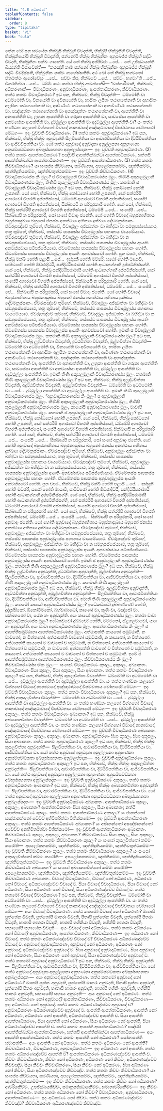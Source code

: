 ```yaml
---
title: "4.8 අධිකරණ"
tableOfContents: false
sidebar:
  order: 8
type: "tipitaka"
basket: "vi"
book: "cula"
---
```



<DynamicBreadcrumb />

<Division number="215" book="cula">

<Paragraph number="886" book="cula">
තේන ඛෝ පන සමයේන භික්ඛූපි භික්ඛූහි විවදන්ති, භික්ඛූපි භික්ඛුනීහි විවදන්ති, භික්ඛුනියෝපි භික්ඛූහි විවදන්ති, ඡන්නෝපි භික්ඛු භික්ඛුනීනං අනුපඛජ්ජ භික්ඛූහි සද්ධිං විවදති, භික්ඛුනීනං පක්ඛං ගාහේති. යේ තේ භික්ඛූ අප්පිච්ඡා …පේ…  තේ උජ්ඣායන්ති ඛිය්‍යන්ති විපාචේන්ති—  “කථඤ්හි නාම ඡන්නෝ භික්ඛු භික්ඛුනීනං අනුපඛජ්ජ භික්ඛූහි සද්ධිං විවදිස්සති, භික්ඛුනීනං පක්ඛං ගාහේස්සතීති. අථ ඛෝ තේ භික්ඛූ භගවතෝ ඒතමත්ථං ආරෝචේසුං …පේ…  සච්චං කිර, භික්ඛවේ …පේ…  සච්චං, භගවා”ති …පේ…  විගරහිත්වා …පේ…  ධම්මිං කථං කත්වා භික්ඛූ ආමන්තේසි—
</Paragraph>

<Paragraph number="887" book="cula">
“චත්තාරිමානි, භික්ඛවේ, අධිකරණානි—  විවාදාධිකරණං, අනුවාදාධිකරණං, ආපත්තාධිකරණං, කිච්චාධිකරණං.
</Paragraph>

<Paragraph number="888" book="cula">
තත්ථ කතමං විවාදාධිකරණං? ඉධ පන, භික්ඛවේ, භික්ඛූ විවදන්ති—  ධම්මෝති වා අධම්මෝති වා, විනයෝති වා අවිනයෝති වා, භාසිතං ලපිතං තථාගතේනාති වා අභාසිතං අලපිතං තථාගතේනාති වා, ආචිණ්ණං තථාගතේනාති වා අනාචිණ්ණං තථාගතේනාති වා, පඤ්ඤත්තං තථාගතේනාති වා අපඤ්ඤත්තං තථාගතේනාති වා, ආපත්තීති වා අනාපත්තීති වා, ලහුකා ආපත්තීති වා ගරුකා ආපත්තීති වා, සාවසේසා ආපත්තීති වා අනවසේසා ආපත්තීති වා, දුට්ඨුල්ලා ආපත්තීති වා අදුට්ඨුල්ලා ආපත්තීති වා? යං තත්ථ භණ්ඩනං කලහෝ විග්ගහෝ විවාදෝ නානාවාදෝ අඤ්ඤථාවාදෝ විපච්චතාය වෝහාරෝ මේධගං—  ඉදං වුච්චති විවාදාධිකරණං. (1)
</Paragraph>

<Paragraph number="889" book="cula">
තත්ථ කතමං අනුවාදාධිකරණං? ඉධ පන, භික්ඛවේ, භික්ඛූ භික්ඛුං අනුවදන්ති සීලවිපත්තියා වා ආචාරවිපත්තියා වා දිට්ඨිවිපත්තියා වා ආජීවවිපත්තියා වා. යෝ තත්ථ අනුවාදෝ අනුවදනා අනුල්ලපනා අනුභණනා අනුසම්පවඞ්කතා අබ්භුස්සහනතා අනුබලප්පදානං—  ඉදං වුච්චති අනුවාදාධිකරණං. (2)
</Paragraph>

<Paragraph number="890" book="cula">
තත්ථ කතමං ආපත්තාධිකරණං? පඤ්චපි ආපත්තික්ඛන්ධා ආපත්තාධිකරණං, සත්තපි ආපත්තික්ඛන්ධා ආපත්තාධිකරණං—  ඉදං වුච්චති ආපත්තාධිකරණං. (3)
</Paragraph>

<Paragraph number="891" book="cula">
තත්ථ කතමං කිච්චාධිකරණං? යා සංඝස්ස කිච්චයතා, කරණීයතා, අපලෝකනකම්මං, ඤත්තිකම්මං, ඤත්තිදුතියකම්මං, ඤත්තිචතුත්ථකම්මං—  ඉදං වුච්චති කිච්චාධිකරණං. (4)
</Paragraph>

</Division>
<Division number="216" book="cula">

<Paragraph number="892" book="cula">
විවාදාධිකරණස්ස කිං මූලං? ඡ විවාදමූලානි විවාදාධිකරණස්ස මූලං. තීණිපි අකුසලමූලානි විවාදාධිකරණස්ස මූලං, තීණිපි කුසලමූලානි විවාදාධිකරණස්ස මූලං. කතමානි ඡ විවාදමූලානි විවාදාධිකරණස්ස මූලං? ඉධ පන, භික්ඛවේ, භික්ඛු කෝධනෝ හෝති උපනාහී. යෝ සෝ, භික්ඛවේ, භික්ඛු කෝධනෝ හෝති උපනාහී, සෝ සත්ථරිපි අගාරවෝ විහරති අප්පතිස්සෝ, ධම්මේපි අගාරවෝ විහරති අප්පතිස්සෝ, සංඝේපි අගාරවෝ විහරති අප්පතිස්සෝ, සික්ඛායපි න පරිපූරකාරී හෝති. යෝ සෝ, භික්ඛවේ, භික්ඛු සත්ථරිපි අගාරවෝ විහරති අප්පතිස්සෝ, ධම්මේපි …පේ…  සංඝේපි …පේ…  සික්ඛායපි න පරිපූරකාරී, සෝ සංඝේ විවාදං ජනේති. යෝ හෝති විවාදෝ බහුජනාහිතාය බහුජනාසුඛාය බහුනෝ ජනස්ස අනත්ථාය අහිතාය දුක්ඛාය දේවමනුස්සානං. ඒවරූපඤ්චේ තුම්හේ, භික්ඛවේ, විවාදමූලං අජ්ඣත්තං වා බහිද්ධා වා සමනුපස්සේය්‍යාථ, තත්‍ර තුම්හේ, භික්ඛවේ, තස්සේව පාපකස්ස විවාදමූලස්ස පහානාය වායමේය්‍යාථ. ඒවරූපඤ්චේ තුම්හේ, භික්ඛවේ, විවාදමූලං අජ්ඣත්තං වා බහිද්ධා වා න සමනුපස්සේය්‍යාථ, තත්‍ර තුම්හේ, භික්ඛවේ, තස්සේව පාපකස්ස විවාදමූලස්ස ආයතිං අනවස්සවාය පටිපජ්ජේය්‍යාථ. ඒවමේතස්ස පාපකස්ස විවාදමූලස්ස පහානං හෝති. ඒවමේතස්ස පාපකස්ස විවාදමූලස්ස ආයතිං අනවස්සවෝ හෝති.
</Paragraph>

<Paragraph number="893" book="cula">
පුන චපරං, භික්ඛවේ, භික්ඛු මක්ඛී හෝති පළාසී …පේ…  ඉස්සුකී හෝති මච්ඡරී, සඨෝ හෝති මායාවී, පාපිච්ඡෝ හෝති මිච්ඡාදිට්ඨී, සන්දිට්ඨිපරාමාසී හෝති ආධානග්ගාහී දුප්පටිනිස්සග්ගී. යෝ සෝ, භික්ඛවේ, භික්ඛු සන්දිට්ඨිපරාමාසී හෝති ආධානග්ගාහී දුප්පටිනිස්සග්ගී, සෝ සත්ථරිපි අගාරවෝ විහරති අප්පතිස්සෝ, ධම්මේපි අගාරවෝ විහරති අප්පතිස්සෝ, සංඝේපි අගාරවෝ විහරති අප්පතිස්සෝ, සික්ඛායපි න පරිපූරකාරී හෝති. යෝ සෝ, භික්ඛවේ, භික්ඛු සත්ථරිපි අගාරවෝ විහරති අප්පතිස්සෝ, ධම්මේපි …පේ…  සංඝේපි …පේ…  සික්ඛායපි න පරිපූරකාරී, සෝ සංඝේ විවාදං ජනේති. යෝ හෝති විවාදෝ බහුජනාහිතාය බහුජනාසුඛාය බහුනෝ ජනස්ස අනත්ථාය අහිතාය දුක්ඛාය දේවමනුස්සානං. ඒවරූපඤ්චේ තුම්හේ, භික්ඛවේ, විවාදමූලං අජ්ඣත්තං වා බහිද්ධා වා සමනුපස්සේය්‍යාථ, තත්‍ර තුම්හේ, භික්ඛවේ, තස්සේව පාපකස්ස විවාදමූලස්ස පහානාය වායමේය්‍යාථ. ඒවරූපඤ්චේ තුම්හේ, භික්ඛවේ, විවාදමූලං අජ්ඣත්තං වා බහිද්ධා වා න සමනුපස්සේය්‍යාථ, තත්‍ර තුම්හේ, භික්ඛවේ, තස්සේව පාපකස්ස විවාදමූලස්ස ආයතිං අනවස්සවාය පටිපජ්ජේය්‍යාථ. ඒවමේතස්ස පාපකස්ස විවාදමූලස්ස පහානං හෝති. ඒවමේතස්ස පාපකස්ස විවාදමූලස්ස ආයතිං අනවස්සවෝ හෝති. ඉමානි ඡ විවාදමූලානි විවාදාධිකරණස්ස මූලං.
</Paragraph>

<Paragraph number="894" book="cula">
කතමානි තීණි අකුසලමූලානි විවාදාධිකරණස්ස මූලං? ඉධ පන, භික්ඛවේ, භික්ඛූ ලුද්ධචිත්තා විවදන්ති, දුට්ඨචිත්තා විවදන්ති, මූළ්හචිත්තා විවදන්ති—  ධම්මෝති වා අධම්මෝති වා, විනයෝති වා අවිනයෝති වා, භාසිතං ලපිතං තථාගතේනාති වා අභාසිතං අලපිතං තථාගතේනාති වා, ආචිණ්ණං තථාගතේනාති වා අනාචිණ්ණං තථාගතේනාති වා, පඤ්ඤත්තං තථාගතේනාති වා අපඤ්ඤත්තං තථාගතේනාති වා, ආපත්තීති වා අනාපත්තීති වා, ලහුකා ආපත්තීති වා ගරුකා ආපත්තීති වා, සාවසේසා ආපත්තීති වා අනවසේසා ආපත්තීති වා, දුට්ඨුල්ලා ආපත්තීති වා අදුට්ඨුල්ලා ආපත්තීති වා. ඉමානි තීණි අකුසලමූලානි විවාදාධිකරණස්ස මූලං.
</Paragraph>

<Paragraph number="895" book="cula">
කතමානි තීණි කුසලමූලානි විවාදාධිකරණස්ස මූලං? ඉධ පන, භික්ඛවේ, භික්ඛූ අලුද්ධචිත්තා විවදන්ති, අදුට්ඨචිත්තා විවදන්ති, අමූළ්හචිත්තා විවදන්ති—  ධම්මෝති වා අධම්මෝති වා …පේ…  දුට්ඨුල්ලා ආපත්තීති වා අදුට්ඨුල්ලා ආපත්තීති වා. ඉමානි තීණි කුසලමූලානි විවාදාධිකරණස්ස මූලං.
</Paragraph>

</Division>
<Division number="217" book="cula">

<Paragraph number="896" book="cula">
“අනුවාදාධිකරණස්ස කිං මූලං? ඡ අනුවාදමූලානි අනුවාදාධිකරණස්ස මූලං. තීණිපි අකුසලමූලානි අනුවාදාධිකරණස්ස මූලං, තීණිපි කුසලමූලානි අනුවාදාධිකරණස්ස මූලං, කායෝපි අනුවාදාධිකරණස්ස මූලං, වාචාපි අනුවාදාධිකරණස්ස මූලං.
</Paragraph>

<Paragraph number="897" book="cula">
කතමානි ඡ අනුවාදමූලානි අනුවාදාධිකරණස්ස මූලං? ඉධ පන, භික්ඛවේ, භික්ඛු කෝධනෝ හෝති උපනාහී. යෝ සෝ, භික්ඛවේ, භික්ඛු කෝධනෝ හෝති උපනාහී, සෝ සත්ථරිපි අගාරවෝ විහරති අප්පතිස්සෝ, ධම්මේපි අගාරවෝ විහරති අප්පතිස්සෝ, සංඝේපි අගාරවෝ විහරති අප්පතිස්සෝ, සික්ඛායපි න පරිපූරකාරී හෝති. යෝ සෝ, භික්ඛවේ, භික්ඛු සත්ථරිපි අගාරවෝ විහරති අප්පතිස්සෝ, ධම්මේපි …පේ…  සංඝේපි …පේ…  සික්ඛායපි න පරිපූරකාරී, සෝ සංඝේ අනුවාදං ජනේති. යෝ හෝති අනුවාදෝ බහුජනාහිතාය බහුජනාසුඛාය බහුනෝ ජනස්ස අනත්ථාය අහිතාය දුක්ඛාය දේවමනුස්සානං. ඒවරූපඤ්චේ තුම්හේ, භික්ඛවේ, අනුවාදමූලං අජ්ඣත්තං වා බහිද්ධා වා සමනුපස්සේය්‍යාථ, තත්‍ර තුම්හේ, භික්ඛවේ, තස්සේව පාපකස්ස අනුවාදමූලස්ස පහානාය වායමේය්‍යාථ. ඒවරූපඤ්චේ තුම්හේ, භික්ඛවේ, අනුවාදමූලං අජ්ඣත්තං වා බහිද්ධා වා න සමනුපස්සේය්‍යාථ, තත්‍ර තුම්හේ, භික්ඛවේ, තස්සේව පාපකස්ස අනුවාදමූලස්ස ආයතිං අනවස්සවාය පටිපජ්ජේය්‍යාථ. ඒවමේතස්ස පාපකස්ස අනුවාදමූලස්ස පහානං හෝති. ඒවමේතස්ස පාපකස්ස අනුවාදමූලස්ස ආයතිං අනවස්සවෝ හෝති.
</Paragraph>

<Paragraph number="898" book="cula">
පුන චපරං, භික්ඛවේ, භික්ඛු මක්ඛී හෝති පළාසී …පේ…  ඉස්සුකී හෝති මච්ඡරී, සඨෝ හෝති මායාවී, පාපිච්ඡෝ හෝති මිච්ඡාදිට්ඨී, සන්දිට්ඨිපරාමාසී හෝති ආධානග්ගාහී දුප්පටිනිස්සග්ගී. යෝ සෝ, භික්ඛවේ, භික්ඛු සන්දිට්ඨිපරාමාසී හෝති ආධානග්ගාහී දුප්පටිනිස්සග්ගී, සෝ සත්ථරිපි අගාරවෝ විහරති අප්පතිස්සෝ, ධම්මේපි අගාරවෝ විහරති අප්පතිස්සෝ, සංඝේපි අගාරවෝ විහරති අප්පතිස්සෝ, සික්ඛායපි න පරිපූරකාරී හෝති. යෝ සෝ, භික්ඛවේ, භික්ඛු සත්ථරිපි අගාරවෝ විහරති අප්පතිස්සෝ, ධම්මේපි …පේ…  සංඝේපි …පේ…  සික්ඛායපි න පරිපූරකාරී, සෝ සංඝේ අනුවාදං ජනේති. යෝ හෝති අනුවාදෝ බහුජනාහිතාය බහුජනාසුඛාය බහුනෝ ජනස්ස අනත්ථාය අහිතාය දුක්ඛාය දේවමනුස්සානං. ඒවරූපඤ්චේ තුම්හේ, භික්ඛවේ, අනුවාදමූලං අජ්ඣත්තං වා බහිද්ධා වා සමනුපස්සේය්‍යාථ, තත්‍ර තුම්හේ, භික්ඛවේ, තස්සේව පාපකස්ස අනුවාදමූලස්ස පහානාය වායමේය්‍යාථ. ඒවරූපඤ්චේ තුම්හේ, භික්ඛවේ, අනුවාදමූලං අජ්ඣත්තං වා බහිද්ධා වා න සමනුපස්සේය්‍යාථ, තත්‍ර තුම්හේ, භික්ඛවේ, තස්සේව පාපකස්ස අනුවාදමූලස්ස ආයතිං අනවස්සවාය පටිපජ්ජේය්‍යාථ. ඒවමේතස්ස පාපකස්ස අනුවාදමූලස්ස පහානං හෝති. ඒවමේතස්ස පාපකස්ස අනුවාදමූලස්ස ආයතිං අනවස්සවෝ හෝති. ඉමානි ඡ අනුවාදමූලානි අනුවාදාධිකරණස්ස මූලං.
</Paragraph>

<Paragraph number="899" book="cula">
කතමානි තීණි අකුසලමූලානි අනුවාදාධිකරණස්ස මූලං? ඉධ පන, භික්ඛවේ, භික්ඛූ භික්ඛුං ලුද්ධචිත්තා අනුවදන්ති, දුට්ඨචිත්තා අනුවදන්ති, මූළ්හචිත්තා අනුවදන්ති—  සීලවිපත්තියා වා, ආචාරවිපත්තියා වා, දිට්ඨිවිපත්තියා වා, ආජීවවිපත්තියා වා. ඉමානි තීණි අකුසලමූලානි අනුවාදාධිකරණස්ස මූලං.
</Paragraph>

<Paragraph number="900" book="cula">
කතමානි තීණි කුසලමූලානි අනුවාදාධිකරණස්ස මූලං? ඉධ පන, භික්ඛවේ, භික්ඛූ භික්ඛුං අලුද්ධචිත්තා අනුවදන්ති, අදුට්ඨචිත්තා අනුවදන්ති, අමූළ්හචිත්තා අනුවදන්ති—  සීලවිපත්තියා වා, ආචාරවිපත්තියා වා, දිට්ඨිවිපත්තියා වා, ආජීවවිපත්තියා වා. ඉමානි තීණි කුසලමූලානි අනුවාදාධිකරණස්ස මූලං.
</Paragraph>

<Paragraph number="901" book="cula">
කතමෝ කායෝ අනුවාදාධිකරණස්ස මූලං? ඉධේකච්චෝ දුබ්බණ්ණෝ හෝති, දුද්දස්සිකෝ, ඕකෝටිමකෝ, බහ්වාබාධෝ, කාණෝ වා, කුණී වා, ඛඤ්ජෝ වා, පක්ඛහතෝ වා, යේන නං අනුවදන්ති. අයං කායෝ අනුවාදාධිකරණස්ස මූලං.
</Paragraph>

<Paragraph number="902" book="cula">
කතමා වාචා අනුවාදාධිකරණස්ස මූලං? ඉධේකච්චෝ දුබ්බචෝ හෝති, මම්මනෝ, ඒළගලවාචෝ, යාය නං අනුවදන්ති. අයං වාචා අනුවාදාධිකරණස්ස මූලං.
</Paragraph>

</Division>
<Division number="218" book="cula">

<Paragraph number="903" book="cula">
ආපත්තාධිකරණස්ස කිං මූලං? ඡ ආපත්තිසමුට්ඨානා ආපත්තාධිකරණස්ස මූලං. අත්ථාපත්ති කායතෝ සමුට්ඨාති, න වාචතෝ, න චිත්තතෝ. අත්ථාපත්ති වාචතෝ සමුට්ඨාති, න කායතෝ, න චිත්තතෝ. අත්ථාපත්ති කායතෝ ච වාචතෝ ච සමුට්ඨාති, න චිත්තතෝ. අත්ථාපත්ති කායතෝ ච චිත්තතෝ ච සමුට්ඨාති, න වාචතෝ. අත්ථාපත්ති වාචතෝ ච චිත්තතෝ ච සමුට්ඨාති, න කායතෝ. අත්ථාපත්ති කායතෝ ච වාචතෝ ච චිත්තතෝ ච සමුට්ඨාති. ඉමේ ඡ ආපත්තිසමුට්ඨානා ආපත්තාධිකරණස්ස මූලං.
</Paragraph>

</Division>
<Division number="219" book="cula">

<Paragraph number="904" book="cula">
කිච්චාධිකරණස්ස කිං මූලං? කිච්චාධිකරණස්ස ඒකං මූලං—  සංඝෝ.
</Paragraph>

</Division>
<Division number="220" book="cula">

<Paragraph number="905" book="cula">
විවාදාධිකරණං කුසලං, අකුසලං, අබ්‍යාකතං. විවාදාධිකරණං සියා කුසලං, සියා අකුසලං, සියා අබ්‍යාකතං. තත්ථ කතමං විවාදාධිකරණං කුසලං? ඉධ පන, භික්ඛවේ, භික්ඛූ කුසලචිත්තා විවදන්ති—  ධම්මෝති වා අධම්මෝති වා …පේ…  දුට්ඨුල්ලා ආපත්තීති වා අදුට්ඨුල්ලා ආපත්තීති වා. යං තත්ථ භණ්ඩනං කලහෝ විග්ගහෝ විවාදෝ නානාවාදෝ අඤ්ඤථාවාදෝ විපච්චතාය වෝහාරෝ මේධගං—  ඉදං වුච්චති විවාදාධිකරණං කුසලං.
</Paragraph>

<Paragraph number="906" book="cula">
තත්ථ කතමං විවාදාධිකරණං අකුසලං? ඉධ පන, භික්ඛවේ, භික්ඛූ අකුසලචිත්තා විවදන්ති—  ධම්මෝති වා අධම්මෝති වා …පේ…  දුට්ඨුල්ලා ආපත්තීති වා අදුට්ඨුල්ලා ආපත්තීති වා. යං තත්ථ භණ්ඩනං කලහෝ විග්ගහෝ විවාදෝ නානාවාදෝ අඤ්ඤථාවාදෝ විපච්චතාය වෝහාරෝ මේධගං—  ඉදං වුච්චති විවාදාධිකරණං අකුසලං.
</Paragraph>

<Paragraph number="907" book="cula">
තත්ථ කතමං විවාදාධිකරණං අබ්‍යාකතං? ඉධ පන, භික්ඛවේ, භික්ඛූ අබ්‍යාකතචිත්තා විවදන්ති—  ධම්මෝති වා අධම්මෝති වා …පේ…  දුට්ඨුල්ලා ආපත්තීති වා අදුට්ඨුල්ලා ආපත්තීති වා. යං තත්ථ භණ්ඩනං කලහෝ විග්ගහෝ විවාදෝ නානාවාදෝ අඤ්ඤථාවාදෝ විපච්චතාය වෝහාරෝ මේධගං—  ඉදං වුච්චති විවාදාධිකරණං අබ්‍යාකතං.
</Paragraph>

</Division>
<Division number="221" book="cula">

<Paragraph number="908" book="cula">
අනුවාදාධිකරණං කුසලං, අකුසලං, අබ්‍යාකතං. අනුවාදාධිකරණං සියා කුසලං, සියා අකුසලං, සියා අබ්‍යාකතං. තත්ථ කතමං අනුවාදාධිකරණං කුසලං? ඉධ පන, භික්ඛවේ, භික්ඛූ භික්ඛුං කුසලචිත්තා අනුවදන්ති—  සීලවිපත්තියා වා, ආචාරවිපත්තියා වා, දිට්ඨිවිපත්තියා වා, ආජීවවිපත්තියා වා. යෝ තත්ථ අනුවාදෝ අනුවදනා අනුල්ලපනා අනුභණනා අනුසම්පවඞ්කතා අබ්භුස්සහනතා අනුබලප්පදානං—  ඉදං වුච්චති අනුවාදාධිකරණං කුසලං.
</Paragraph>

<Paragraph number="909" book="cula">
තත්ථ කතමං අනුවාදාධිකරණං අකුසලං? ඉධ පන, භික්ඛවේ, භික්ඛූ භික්ඛුං අකුසලචිත්තා අනුවදන්ති—  සීලවිපත්තියා වා, ආචාරවිපත්තියා වා, දිට්ඨිවිපත්තියා වා, ආජීවවිපත්තියා වා. යෝ තත්ථ අනුවාදෝ අනුවදනා අනුල්ලපනා අනුභණනා අනුසම්පවඞ්කතා අබ්භුස්සහනතා අනුබලප්පදානං—  ඉදං වුච්චති අනුවාදාධිකරණං අකුසලං.
</Paragraph>

<Paragraph number="910" book="cula">
තත්ථ කතමං අනුවාදාධිකරණං අබ්‍යාකතං? ඉධ පන, භික්ඛවේ, භික්ඛූ භික්ඛුං අබ්‍යාකතචිත්තා අනුවදන්ති—  සීලවිපත්තියා වා, ආචාරවිපත්තියා වා, දිට්ඨිවිපත්තියා වා, ආජීවවිපත්තියා වා. යෝ තත්ථ අනුවාදෝ අනුවදනා අනුල්ලපනා අනුභණනා අනුසම්පවඞ්කතා අබ්භුස්සහනතා අනුබලප්පදානං—  ඉදං වුච්චති අනුවාදාධිකරණං අබ්‍යාකතං.
</Paragraph>

</Division>
<Division number="222" book="cula">

<Paragraph number="911" book="cula">
ආපත්තාධිකරණං කුසලං, අකුසලං, අබ්‍යාකතං? ආපත්තාධිකරණං සියා අකුසලං, සියා අබ්‍යාකතං; නත්ථි ආපත්තාධිකරණං කුසලං. තත්ථ කතමං ආපත්තාධිකරණං අකුසලං? යං ජානන්තෝ සඤ්ජානන්තෝ චේච්ච අභිවිතරිත්වා වීතික්කමෝ—  ඉදං වුච්චති ආපත්තාධිකරණං අකුසලං.
</Paragraph>

<Paragraph number="912" book="cula">
තත්ථ කතමං ආපත්තාධිකරණං අබ්‍යාකතං? යං අජානන්තෝ අසඤ්ජානන්තෝ අචේච්ච අනභිවිතරිත්වා වීතික්කමෝ—  ඉදං වුච්චති ආපත්තාධිකරණං අබ්‍යාකතං.
</Paragraph>

</Division>
<Division number="223" book="cula">

<Paragraph number="913" book="cula">
කිච්චාධිකරණං කුසලං, අකුසලං, අබ්‍යාකතං? කිච්චාධිකරණං සියා කුසලං, සියා අකුසලං, සියා අබ්‍යාකතං. තත්ථ කතමං කිච්චාධිකරණං කුසලං? යං සංඝෝ කුසලචිත්තෝ කම්මං කරෝති—  අපලෝකනකම්මං, ඤත්තිකම්මං, ඤත්තිදුතියකම්මං, ඤත්තිචතුත්ථකම්මං—  ඉදං වුච්චති කිච්චාධිකරණං කුසලං.
</Paragraph>

<Paragraph number="914" book="cula">
තත්ථ කතමං කිච්චාධිකරණං අකුසලං? යං සංඝෝ අකුසලචිත්තෝ කම්මං කරෝති—  අපලෝකනකම්මං, ඤත්තිකම්මං, ඤත්තිදුතියකම්මං, ඤත්තිචතුත්ථකම්මං—  ඉදං වුච්චති කිච්චාධිකරණං අකුසලං.
</Paragraph>

<Paragraph number="915" book="cula">
තත්ථ කතමං කිච්චාධිකරණං අබ්‍යාකතං? යං සංඝෝ අබ්‍යාකතචිත්තෝ කම්මං කරෝති—  අපලෝකනකම්මං, ඤත්තිකම්මං, ඤත්තිදුතියකම්මං, ඤත්තිචතුත්ථකම්මං—  ඉදං වුච්චති කිච්චාධිකරණං අබ්‍යාකතං.
</Paragraph>

</Division>
<Division number="224" book="cula">

<Paragraph number="916" book="cula">
විවාදෝ විවාදාධිකරණං, විවාදෝ නෝ අධිකරණං, අධිකරණං නෝ විවාදෝ, අධිකරණඤ්චේව විවාදෝ ච. සියා විවාදෝ විවාදාධිකරණං, සියා විවාදෝ නෝ අධිකරණං, සියා අධිකරණං නෝ විවාදෝ, සියා අධිකරණඤ්චේව විවාදෝ ච.
</Paragraph>

<Paragraph number="917" book="cula">
තත්ථ කතමෝ විවාදෝ විවාදාධිකරණං? ඉධ පන, භික්ඛවේ, භික්ඛූ විවදන්ති—  ධම්මෝති වා අධම්මෝති වා …පේ…  දුට්ඨුල්ලා ආපත්තීති වා අදුට්ඨුල්ලා ආපත්තීති වා. යං තත්ථ භණ්ඩනං කලහෝ විග්ගහෝ විවාදෝ නානාවාදෝ අඤ්ඤථාවාදෝ විපච්චතාය වෝහාරෝ මේධගං—  අයං විවාදෝ විවාදාධිකරණං.
</Paragraph>

<Paragraph number="918" book="cula">
තත්ථ කතමෝ විවාදෝ නෝ අධිකරණං? මාතාපි පුත්තේන විවදති, පුත්තෝපි මාතරා විවදති, පිතාපි පුත්තේන විවදති, පුත්තෝපි පිතරා විවදති, භාතාපි භාතරා විවදති, භාතාපි භගිනියා විවදති, භගිනීපි භාතරා විවදති, සහායෝපි සහායේන විවදති—  අයං විවාදෝ නෝ අධිකරණං.
</Paragraph>

<Paragraph number="919" book="cula">
තත්ථ කතමං අධිකරණං නෝ විවාදෝ? අනුවාදාධිකරණං, ආපත්තාධිකරණං, කිච්චාධිකරණං—  ඉදං අධිකරණං නෝ විවාදෝ.
</Paragraph>

<Paragraph number="920" book="cula">
තත්ථ කතමං අධිකරණඤ්චේව විවාදෝ ච? විවාදාධිකරණං අධිකරණඤ්චේව විවාදෝ ච.
</Paragraph>

</Division>
<Division number="225" book="cula">

<Paragraph number="921" book="cula">
අනුවාදෝ අනුවාදාධිකරණං, අනුවාදෝ නෝ අධිකරණං, අධිකරණං නෝ අනුවාදෝ, අධිකරණඤ්චේව අනුවාදෝ ච. සියා අනුවාදෝ අනුවාදාධිකරණං, සියා අනුවාදෝ නෝ අධිකරණං, සියා අධිකරණං නෝ අනුවාදෝ, සියා අධිකරණඤ්චේව අනුවාදෝ ච.
</Paragraph>

<Paragraph number="922" book="cula">
තත්ථ කතමෝ අනුවාදෝ අනුවාදාධිකරණං? ඉධ පන, භික්ඛවේ, භික්ඛූ භික්ඛුං අනුවදන්ති—  සීලවිපත්තියා වා, ආචාරවිපත්තියා වා, දිට්ඨිවිපත්තියා වා, ආජීවවිපත්තියා වා. යෝ තත්ථ අනුවාදෝ අනුවදනා අනුල්ලපනා අනුභණනා අනුසම්පවඞ්කතා අබ්භුස්සහනතා අනුබලප්පදානං—  අයං අනුවාදෝ අනුවාදාධිකරණං.
</Paragraph>

<Paragraph number="923" book="cula">
තත්ථ කතමෝ අනුවාදෝ නෝ අධිකරණං? මාතාපි පුත්තං අනුවදති, පුත්තෝපි මාතරං අනුවදති, පිතාපි පුත්තං අනුවදති, පුත්තෝපි පිතරං අනුවදති, භාතාපි භාතරං අනුවදති, භාතාපි භගිනිං අනුවදති, භගිනීපි භාතරං අනුවදති, සහායෝපි සහායං අනුවදති—  අයං අනුවාදෝ නෝ අධිකරණං.
</Paragraph>

<Paragraph number="924" book="cula">
තත්ථ කතමං අධිකරණං නෝ අනුවාදෝ? ආපත්තාධිකරණං, කිච්චාධිකරණං, විවාදාධිකරණං—  ඉදං අධිකරණං නෝ අනුවාදෝ.
</Paragraph>

<Paragraph number="925" book="cula">
තත්ථ කතමං අධිකරණඤ්චේව අනුවාදෝ ච? අනුවාදාධිකරණං අධිකරණඤ්චේව අනුවාදෝ ච.
</Paragraph>

</Division>
<Division number="226" book="cula">

<Paragraph number="926" book="cula">
ආපත්ති ආපත්තාධිකරණං, ආපත්ති නෝ අධිකරණං, අධිකරණං නෝ ආපත්ති, අධිකරණඤ්චේව ආපත්ති ච. සියා ආපත්ති ආපත්තාධිකරණං, සියා ආපත්ති නෝ අධිකරණං, සියා අධිකරණං නෝ ආපත්ති, සියා අධිකරණඤ්චේව ආපත්ති ච.
</Paragraph>

<Paragraph number="927" book="cula">
තත්ථ කතමං ආපත්ති ආපත්තාධිකරණං? පඤ්චපි ආපත්තික්ඛන්ධා ආපත්තාධිකරණං, සත්තපි ආපත්තික්ඛන්ධා ආපත්තාධිකරණං—  අයං ආපත්ති ආපත්තාධිකරණං.
</Paragraph>

<Paragraph number="928" book="cula">
තත්ථ කතමං ආපත්ති නෝ අධිකරණං? සෝතාපත්ති සමාපත්ති—  අයං ආපත්ති නෝ අධිකරණං.
</Paragraph>

<Paragraph number="929" book="cula">
තත්ථ කතමං අධිකරණං නෝ ආපත්ති? කිච්චාධිකරණං, විවාදාධිකරණං, අනුවාදාධිකරණං—  ඉදං අධිකරණං නෝ ආපත්ති.
</Paragraph>

<Paragraph number="930" book="cula">
තත්ථ කතමං අධිකරණඤ්චේව ආපත්ති ච? ආපත්තාධිකරණං අධිකරණඤ්චේව ආපත්ති ච.
</Paragraph>

</Division>
<Division number="227" book="cula">

<Paragraph number="931" book="cula">
කිච්චං කිච්චාධිකරණං, කිච්චං නෝ අධිකරණං, අධිකරණං නෝ කිච්චං, අධිකරණඤ්චේව කිච්චඤ්ච. සියා කිච්චං කිච්චාධිකරණං, සියා කිච්චං නෝ අධිකරණං, සියා අධිකරණං නෝ කිච්චං, සියා අධිකරණඤ්චේව කිච්චඤ්ච.
</Paragraph>

<Paragraph number="932" book="cula">
තත්ථ කතමං කිච්චං කිච්චාධිකරණං? යා සංඝස්ස කිච්චයතා, කරණීයතා, අපලෝකනකම්මං, ඤත්තිකම්මං, ඤත්තිදුතියකම්මං, ඤත්තිචතුත්ථකම්මං—  ඉදං කිච්චං කිච්චාධිකරණං.
</Paragraph>

<Paragraph number="933" book="cula">
තත්ථ කතමං කිච්චං නෝ අධිකරණං? ආචරියකිච්චං, උපජ්ඣායකිච්චං, සමානුපජ්ඣායකිච්චං, සමානාචරියකිච්චං—  ඉදං කිච්චං නෝ අධිකරණං.
</Paragraph>

<Paragraph number="934" book="cula">
තත්ථ කතමං අධිකරණං නෝ කිච්චං? විවාදාධිකරණං, අනුවාදාධිකරණං, ආපත්තාධිකරණං—  ඉදං අධිකරණං නෝ කිච්චං.
</Paragraph>

<Paragraph number="935" book="cula">
තත්ථ කතමං අධිකරණඤ්චේව කිච්චඤ්ච? කිච්චාධිකරණං අධිකරණඤ්චේව කිච්චඤ්ච.
</Paragraph>
</Division>